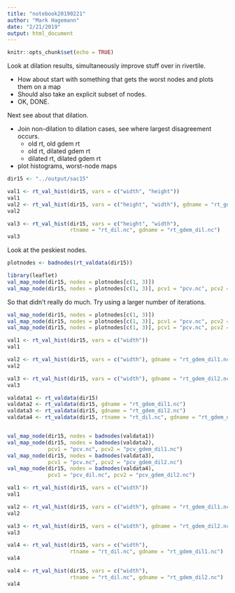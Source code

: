 ```yaml
---
title: "notebook20190221"
author: "Mark Hagemann"
date: "2/21/2019"
output: html_document
---
```


```r
knitr::opts_chunk$set(echo = TRUE)
```


Look at dilation results, simultaneously improve stuff over in rivertile. 

- How about start with something that gets the worst nodes and plots them on a map
- Should also take an explicit subset of nodes. 
- OK, DONE. 

Next see about that dilation.

- Join non-dilation to dilation cases, see where largest disagreement occurs. 
    - old rt, old gdem rt
    - old rt, dilated gdem rt
    - dilated rt, dilated gdem rt
- plot histograms, worst-node maps

```r
dir15 <- "../output/sac15"

val1 <- rt_val_hist(dir15, vars = c("width", "height"))
val1
val2 <- rt_val_hist(dir15, vars = c("height", "width"), gdname = "rt_gdem_dil.nc")
val2

val3 <- rt_val_hist(dir15, vars = c("height", "width"), 
                    rtname = "rt_dil.nc", gdname = "rt_gdem_dil.nc")
val3
```

Look at the peskiest nodes. 

```r
plotnodes <- badnodes(rt_valdata(dir15))
```

```r
library(leaflet)
val_map_node(dir15, nodes = plotnodes[c(1, 3)])
val_map_node(dir15, nodes = plotnodes[c(1, 3)], pcv1 = "pcv.nc", pcv2 = "pcv_gdem_dil.nc")

```

So that didn't really do much. Try using a larger number of iterations. 


```r
val_map_node(dir15, nodes = plotnodes[c(1, 3)])
val_map_node(dir15, nodes = plotnodes[c(1, 3)], pcv1 = "pcv.nc", pcv2 = "pcv_gdem_dil1.nc")
val_map_node(dir15, nodes = plotnodes[c(1, 3)], pcv1 = "pcv.nc", pcv2 = "pcv_gdem_dil2.nc")

```


```r
val1 <- rt_val_hist(dir15, vars = c("width"))
val1

val2 <- rt_val_hist(dir15, vars = c("width"), gdname = "rt_gdem_dil1.nc")
val2

val3 <- rt_val_hist(dir15, vars = c("width"), gdname = "rt_gdem_dil2.nc")
val3
```



```r
valdata1 <- rt_valdata(dir15)
valdata2 <- rt_valdata(dir15, gdname = "rt_gdem_dil1.nc")
valdata3 <- rt_valdata(dir15, gdname = "rt_gdem_dil2.nc")
valdata4 <- rt_valdata(dir15, rtname = "rt_dil.nc", gdname = "rt_gdem_dil2.nc")


val_map_node(dir15, nodes = badnodes(valdata1))
val_map_node(dir15, nodes = badnodes(valdata2), 
             pcv1 = "pcv.nc", pcv2 = "pcv_gdem_dil1.nc")
val_map_node(dir15, nodes = badnodes(valdata3), 
             pcv1 = "pcv.nc", pcv2 = "pcv_gdem_dil2.nc")
val_map_node(dir15, nodes = badnodes(valdata4), 
             pcv1 = "pcv_dil.nc", pcv2 = "pcv_gdem_dil2.nc")
```

```r
val1 <- rt_val_hist(dir15, vars = c("width"))
val1

val2 <- rt_val_hist(dir15, vars = c("width"), gdname = "rt_gdem_dil1.nc")
val2

val3 <- rt_val_hist(dir15, vars = c("width"), gdname = "rt_gdem_dil2.nc")
val3

val4 <- rt_val_hist(dir15, vars = c("width"), 
                    rtname = "rt_dil.nc", gdname = "rt_gdem_dil1.nc")
val4

val4 <- rt_val_hist(dir15, vars = c("width"), 
                    rtname = "rt_dil.nc", gdname = "rt_gdem_dil2.nc")
val4
```


